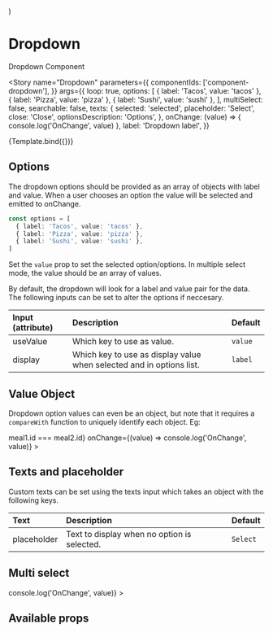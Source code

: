 
  <div style={{ paddingBottom: '150px' }}>
    <Dropdown {...props}></Dropdown>
  </div>
)

<Meta title="Components/Dropdown" component={Dropdown} />

# Dropdown

Dropdown Component

<Story
  name="Dropdown"
  parameters={{
    componentIds: ['component-dropdown'],
  }}
  args={{
    loop: true,
    options: [
      { label: 'Tacos', value: 'tacos' },
      { label: 'Pizza', value: 'pizza' },
      { label: 'Sushi', value: 'sushi' },
    ],
    multiSelect: false,
    searchable: false,
    texts: {
      selected: 'selected',
      placeholder: 'Select',
      close: 'Close',
      optionsDescription: 'Options',
    },
    onChange: (value) => {
      console.log('OnChange', value)
    },
    label: 'Dropdown label',
  }}
>
  {Template.bind({})}
</Story>

## Options

The dropdown options should be provided as an array of objects with label and value. When a user chooses an option the value will be selected and emitted to onChange.

```typescript
const options = [
  { label: 'Tacos', value: 'tacos' },
  { label: 'Pizza', value: 'pizza' },
  { label: 'Sushi', value: 'sushi' },
]
```

Set the `value` prop to set the selected option/options. In multiple select mode, the value should be an array of values.

By default, the dropdown will look for a label and value pair for the data. The following inputs can be set to alter the options if neccesary.

| Input (attribute) | Description                                                          | Default |
| :---------------- | :------------------------------------------------------------------- | :------ |
| useValue          | Which key to use as value.                                           | `value` |
| display           | Which key to use as display value when selected and in options list. | `label` |

## Value Object

Dropdown option values can even be an object, but note that it requires a `compareWith` function to uniquely identify each object. Eg:

<Canvas>
  <div style={{ height: '200px' }}>
    <Dropdown
      options={[
        { label: 'Tacos', value: { id: 'tacos', kitchen: 'mexican' } },
        { label: 'Pizza', value: { id: 'pizza', kitchen: 'italian' } },
        { label: 'Sushi', value: { id: 'sushi', kitchen: 'japanese' } },
      ]}
      compareWith={(meal1, meal2) => meal1.id === meal2.id}
      onChange={(value) => console.log('OnChange', value)}
    ></Dropdown>
  </div>
</Canvas>

## Texts and placeholder

Custom texts can be set using the texts input which takes an object with the following keys.

| Text        | Description                                 | Default  |
| :---------- | :------------------------------------------ | :------- |
| placeholder | Text to display when no option is selected. | `Select` |

## Multi select

<Canvas>
  <div style={{ height: '200px' }}>
    <Dropdown
      multiSelect
      options={[
        { label: 'Tacos', value: 'tacos' },
        { label: 'Pizza', value: 'pizza' },
        { label: 'Sushi', value: 'sushi' },
      ]}
      onChange={(value) => console.log('OnChange', value)}
    ></Dropdown>
  </div>
</Canvas>

## Available props

<ArgsTable of={Dropdown} />
